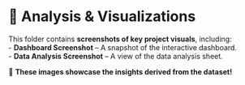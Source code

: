 # 📸 Analysis & Visualizations  

This folder contains **screenshots of key project visuals**, including:  
- **Dashboard Screenshot** – A snapshot of the interactive dashboard.  
- **Data Analysis Screenshot** – A view of the data analysis sheet.  

📌 **These images showcase the insights derived from the dataset!**  

